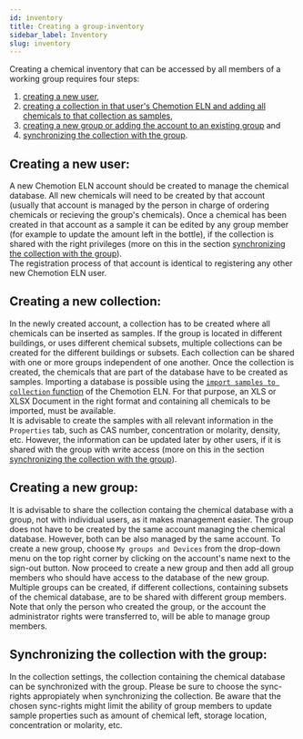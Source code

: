 ```yaml
---
id: inventory
title: Creating a group-inventory
sidebar_label: Inventory
slug: inventory
---
```


Creating a chemical inventory that can be accessed by all members of a working group requires four steps: 
1. [creating a new user](#creating-a-new-user), 
1. [creating a collection in that user's Chemotion ELN and adding all chemicals to that collection as samples](#creating-a-new-collection), 
1. [creating a new group or adding the account to an existing group](#creating-a-new-group) and 
1. [synchronizing the collection with the group](#synchronizing-the-collection-with-the-group).

## Creating a new user:

A new Chemotion ELN account should be created to manage the chemical database. All new chemicals will need to be created by that account (usually that account is managed by the person in charge of ordering chemicals or recieving the group's chemicals). Once a chemical has been created in that account as a sample it can be edited by any group member (for example to update the amount left in the bottle), if the collection is shared with the right privileges (more on this in the section [synchronizing the collection with the group](#synchronizing-the-collection-with-the-group)).  
The registration process of that account is identical to registering any other new Chemotion ELN user.


## Creating a new collection:

In the newly created account, a collection has to be created where all chemicals can be inserted as samples. If the group is located in different buildings, or uses different chemical subsets, multiple collections can be created for the different buildings or subsets. Each collection can be shared with one or more groups independent of one another.
Once the collection is created, the chemicals that are part of the database have to be created as samples. Importing a database is possible using the [`import samples to collection` function](toolbar_functions#importing-data) of the Chemotion ELN. For that purpose, an XLS or XLSX Document in the right format and containing all chemicals to be imported, must be available.  
It is advisable to create the samples with all relevant information in the `Properties` tab, such as CAS number, concentration or molarity, density, etc. However, the information can be updated later by other users, if it is shared with the group with write access (more on this in the section [synchronizing the collection with the group](#synchronizing-the-collection-with-the-group)).


## Creating a new group:

It is advisable to share the collection containg the chemical database with a group, not with individual users, as it makes management easier. The group does not have to be created by the same account managing the chemical database. However, both can be also managed by the same account.
To create a new group, choose `My groups and Devices` from the drop-down menu on the top right corner by clicking on the account's name next to the sign-out button.
Now proceed to create a new group and then add all group members who should have access to the database of the new group. Multiple groups can be created, if different collections, containing subsets of the chemical database, are to be shared with different group members.  
Note that only the person who created the group, or the account the administrator rights were transferred to, will be able to manage group members.


## Synchronizing the collection with the group:

In the collection settings, the collection containing the chemical database can be synchronized with the group. Please be sure to choose the sync-rights appropiately when synchronizing the collection. Be aware that the chosen sync-rights might limit the ability of group members to update sample properties such as amount of chemical left, storage location, concentration or molarity, etc.
